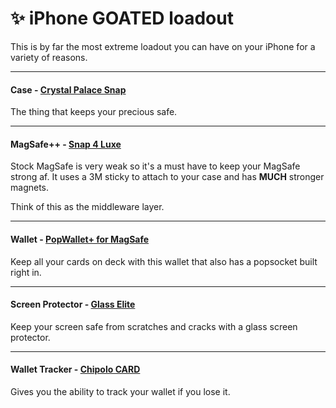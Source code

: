 # ✨ iPhone GOATED loadout 

This is by far the most extreme loadout you can have on your iPhone for a variety of reasons.

---

#### Case - [Crystal Palace Snap](https://www.zagg.com/crystal-palace-snap-iphone-15-pro-max)
The thing that keeps your precious safe.

---

#### MagSafe++ - [Snap 4 Luxe](https://ohsnap.com/products/snap-4-luxe)

Stock MagSafe is very weak so it's a must have to keep your MagSafe strong af. It uses a 3M sticky to attach to your case and has **MUCH** stronger magnets.

Think of this as the middleware layer.

---

#### Wallet - [PopWallet+ for MagSafe](https://popsockets.com/en-us/p/black-%E2%80%94-popwallet--for-magsafe/806922.html)

Keep all your cards on deck with this wallet that also has a popsocket built right in.

---

#### Screen Protector - [Glass Elite](https://www.zagg.com/glass-elite-iphone-15-pro-max)

Keep your screen safe from scratches and cracks with a glass screen protector.

---

#### Wallet Tracker - [Chipolo CARD](https://chipolo.net/en-us/products/chipolo-card)

Gives you the ability to track your wallet if you lose it.

